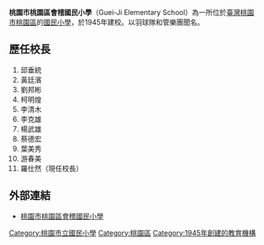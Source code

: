 {{unreferenced|time=2016-02-08T07:21:44+00:00}}
{{Infobox School
| name = 桃園市桃園區會稽國民小學
| other_name = Guei-Ji Elementary School
| logo = 
| image = 
| caption = 
| motto = 勤樸誠真
| established = 1945年8月1日
| closed = 
| type = 市立國民小學
| language = [[現代標準漢語|現代標準漢語]]
| religion = 
| affiliation = 
| IMC = 
| legal_person = 
| district = {{TWN}}[[桃園市|桃園市]][[桃園區|桃園區]]
| grades = 
| founder = 
| president = 
| principal = 羅仕然
| vice_principal = 
| assistant_principal = 
| secretary = 
| dean = 
| director = 教務：賴淑芬<br>訓導：陳威廷<br>總務：唐蓉芳<br>輔導：莊凱安<br>附設幼兒園：吳文惠<br>人事：李正英<br>會計：張秀好
| college = 
| house = 
| su = 
| sc = 
| cs = 
| cc = 
| faculty = 
| staff = 
| students = 
| area = 
| athletics = 
| conference = 
| tree = 
| colors = 
| mascot = 
| magazine = 
| free_label = 
| free_text = 
| free_label2 = 
| free_text2 = 
| free_label3 = 
| free_text3 = 
| free_label4 = 
| free_text4 = 
| free_label5 = 
| free_text5 = 
| telephone = +886 3 3252982
| fax = +886 3 3562109
| address = 桃園市桃園區春日路1080號
| location = 
| website = http://www.gjes.tyc.edu.tw/
}}
'''桃園市桃園區會稽國民小學'''（Guei-Ji Elementary School）為一所位於[[臺灣|臺灣]][[桃園市|桃園市]][[桃園區|桃園區]]的[[國民小學|國民小學]]，於1945年建校。以羽球隊和管樂團聞名。

== 歷任校長 ==
# 邱垂統
# 黃廷濱
# 劉邦彬
# 柯明煌
# 李清木
# 李克雄
# 楊武雄
# 蔡德宏
# 葉美秀
# 游春美
#羅仕然（現任校長）

== 外部連結 ==
* [http://www.gjes.tyc.edu.tw/ 桃園市桃園區會稽國民小學] {{Wayback|url=http://www.gjes.tyc.edu.tw/ |date=20151026065847 }}

{{桃園市國民中小學}}

[[Category:桃園市立國民小學|Category:桃園市立國民小學]]
[[Category:桃園區|Category:桃園區]]
[[Category:1945年創建的教育機構|Category:1945年創建的教育機構]]
{{stub}}